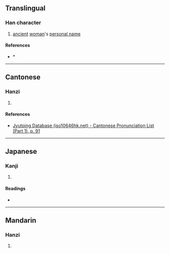 {{character info}}
==Translingual==

===Han character===
{{Han char|rn=38|rad=女|as=03|sn=6|four=42480|canj=VHJ|ids=⿰女千}}

# [[ancient]] [[woman]]'s [[personal name]]

====References====
* {{Han ref|kx=0255.030|dkj=06044|hdz=21026.020|uh=5977|ud=22903|bh=C9D1|bd=51665}}*

----

==Cantonese==

===Hanzi===
{{yue-hanzi|jyut=[[cin1]]|y=chin1}}

# {{rfdef|yue|sort=女03}}

====References====
* [http://www.iso10646hk.net/jp/document/download.jsp Jyutping Database (iso10646hk.net) - Cantonese Pronunciation List (Part 1), p. 91]

----

==Japanese==

===Kanji===
{{ja-kanji|grade=|rs=女03}}

# {{rfdef|ja|sort=女03}}

====Readings====
* {{ja-readings|on=[[せん]] (sen)|kun=}}

----

==Mandarin==

===Hanzi===
{{cmn-hanzi|pin=[[qiān]] ([[qian1]])|wg=ch'ien<sup>1</sup>}}

# {{rfdef|cmn|sort=女03}}